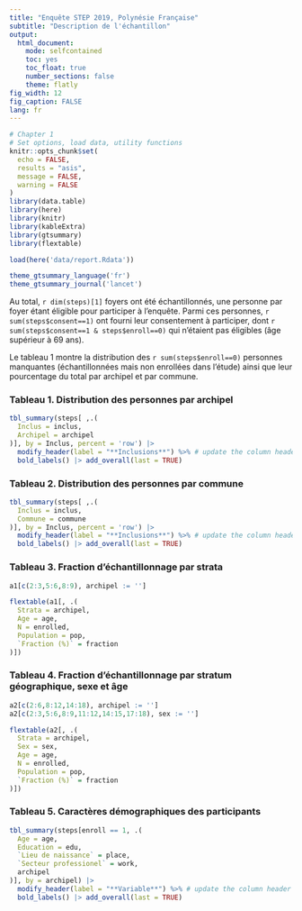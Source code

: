 ```yaml
--- 
title: "Enquête STEP 2019, Polynésie Française"
subtitle: "Description de l'échantillon"
output:  
  html_document: 
    mode: selfcontained
    toc: yes 
    toc_float: true
    number_sections: false
    theme: flatly
fig_width: 12 
fig_caption: FALSE 
lang: fr
--- 
```


```r
# Chapter 1
# Set options, load data, utility functions 
knitr::opts_chunk$set(
  echo = FALSE,
  results = "asis",
  message = FALSE,
  warning = FALSE
)
library(data.table)
library(here)
library(knitr)
library(kableExtra)
library(gtsummary)
library(flextable)

load(here('data/report.Rdata'))

theme_gtsummary_language('fr')
theme_gtsummary_journal('lancet')

``` 

Au total, `r dim(steps)[1]` foyers ont été échantillonnés, une personne par foyer étant éligible pour participer à l'enquête. Parmi ces personnes, `r sum(steps$consent==1)` ont fourni leur consentement à participer, dont `r sum(steps$consent==1 & steps$enroll==0)` qui n'étaient pas éligibles (âge supérieur à 69 ans). 

Le tableau 1 montre la distribution des `r sum(steps$enroll==0)` personnes manquantes (échantillonnées mais non enrollées dans l'étude) ainsi que leur pourcentage du total par archipel et par commune.


### Tableau 1. Distribution des personnes par archipel

```r
tbl_summary(steps[ ,.(
  Inclus = inclus,
  Archipel = archipel
)], by = Inclus, percent = 'row') |>
  modify_header(label = "**Inclusions**") %>% # update the column header
  bold_labels() |> add_overall(last = TRUE) 

```


### Tableau 2. Distribution des personnes par commune

```r
tbl_summary(steps[ ,.(
  Inclus = inclus,
  Commune = commune
)], by = Inclus, percent = 'row') |>
  modify_header(label = "**Inclusions**") %>% # update the column header
  bold_labels() |> add_overall(last = TRUE) 

```



### Tableau 3. Fraction d'échantillonnage par strata 

```r
a1[c(2:3,5:6,8:9), archipel := '']

flextable(a1[, .(
  Strata = archipel,
  Age = age,
  N = enrolled,
  Population = pop,
  `Fraction (%)` = fraction
)])

```



### Tableau 4. Fraction d'échantillonnage par stratum géographique, sexe et âge 

```r
a2[c(2:6,8:12,14:18), archipel := '']
a2[c(2:3,5:6,8:9,11:12,14:15,17:18), sex := '']

flextable(a2[, .(
  Strata = archipel,
  Sex = sex,
  Age = age,
  N = enrolled,
  Population = pop,
  `Fraction (%)` = fraction
)])

```



### Tableau 5. Caractères démographiques des participants

```r
tbl_summary(steps[enroll == 1, .(
  Age = age,
  Education = edu,
  `Lieu de naissance` = place,
  `Secteur professionel` = work,
  archipel
)], by = archipel) |>
  modify_header(label = "**Variable**") %>% # update the column header
  bold_labels() |> add_overall(last = TRUE) 

```


